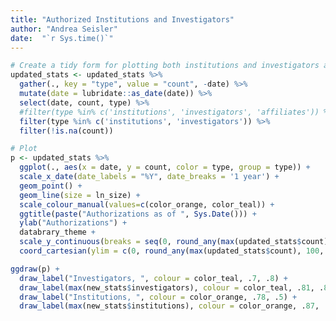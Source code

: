 ```yaml
---
title: "Authorized Institutions and Investigators"
author: "Andrea Seisler"
date:  "`r Sys.time()`"
---
```


<!-- # Institutions & Authorized Users -->



<!-- Now, we plot the data. -->

```r
# Create a tidy form for plotting both institutions and investigators and affiliates
updated_stats <- updated_stats %>%
  gather(., key = "type", value = "count", -date) %>%
  mutate(date = lubridate::as_date(date)) %>%
  select(date, count, type) %>%
  #filter(type %in% c('institutions', 'investigators', 'affiliates')) %>%
  filter(type %in% c('institutions', 'investigators')) %>%
  filter(!is.na(count))

# Plot
p <- updated_stats %>%
  ggplot(., aes(x = date, y = count, color = type, group = type)) +
  scale_x_date(date_labels = "%Y", date_breaks = '1 year') +
  geom_point() +
  geom_line(size = ln_size) +
  scale_colour_manual(values=c(color_orange, color_teal)) + 
  ggtitle(paste("Authorizations as of ", Sys.Date())) +
  ylab("Authorizations") +
  databrary_theme +
  scale_y_continuous(breaks = seq(0, round_any(max(updated_stats$count), 100, ceiling), 100), expand = c(0,0)) +
  coord_cartesian(ylim = c(0, round_any(max(updated_stats$count), 100, ceiling)))

ggdraw(p) + 
  draw_label("Investigators, ", colour = color_teal, .7, .8) +
  draw_label(max(new_stats$investigators), colour = color_teal, .81, .8) +
  draw_label("Institutions, ", colour = color_orange, .78, .5) +
  draw_label(max(new_stats$institutions), colour = color_orange, .87, .5)
```
<!-- Next, we update the Google Sheet if `params$update_gs` is TRUE. -->
<!-- In the current context, `params$update_gs` == `r params$update_gs`. -->


